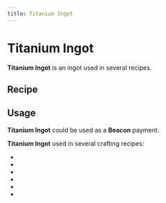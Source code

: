 ```yaml
---
title: Titanium Ingot
---
```


<ItemImage file="titanium_ingot" alt="Ingots" size="200" />

# Titanium Ingot

**Titanium Ingot** is an ingot used in several recipes.

## Recipe

<CraftingTable recipe="input techreborn:titanium_nugget techreborn:titanium_nugget techreborn:titanium_nugget input techreborn:titanium_nugget techreborn:titanium_nugget techreborn:titanium_nugget input techreborn:titanium_nugget techreborn:titanium_nugget techreborn:titanium_nugget output techreborn:titanium_ingot"/>
<CraftingTable recipe="input air air air input air techreborn:titanium_storage_block air input air air air output techreborn:titanium_ingot,9"/>

<Machine recipe="input techreborn:titanium_small_dust,4 air output techreborn:titanium_ingot tool techreborn:industrial_blast_furnace" />
<Machine recipe="input techreborn:titanium_dust air output techreborn:titanium_ingot tool techreborn:industrial_blast_furnace" />

## Usage

**Titanium Ingot** could be used as a **Beacon** payment.

**Titanium Ingot** used in several crafting recipes:

- <McItem slug="techreborn:titanium_nugget"/>
- <McItem slug="techreborn:titanium_storage_block"/>
- <McItem slug="techreborn:advanced_jackhammer"/>
- <McItem slug="techreborn:advanced_drill"/>
- <McItem slug="techreborn:advanced_chainsaw"/>
- <McItem slug="techreborn:mixed_metal_ingot"/>

<Machine recipe="input techreborn:titanium_ingot output techreborn:titanium_plate tool techreborn:compressor" />

<Machine recipe="input techreborn:titanium_ingot output techreborn:titanium_dust tool techreborn:grinder" />
